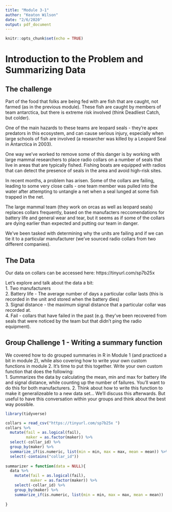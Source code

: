 ```yaml
---
title: "Module 3-1"
author: "Keaton Wilson"
date: "2/6/2020"
output: pdf_document
---
```


```r
knitr::opts_chunk$set(echo = TRUE)
```
# Introduction to the Problem and Summarizing Data  

## The challenge  
Part of the food that folks are being fed with are fish that are caught, not 
farmed (as in the previous module). These fish are caught by members of team 
antarctica, but there is extreme risk involved (think Deadliest Catch, but 
colder).  

One of the main hazards to these teams are leopard seals - they're apex 
predators in this ecosystem, and can cause serious injury, especially when large 
schools of fish are involved (a researcher was killed by a Leopard Seal in 
Antarctica in 2003).  

One way we've worked to remove some of this danger is by working with large 
mammal researchers to place radio collars on a number of seals that live in 
areas that are typically fished. Fishing boats are equipped with radios that can
detect the presence of seals in the area and avoid high-risk sites.  

In recent months, a problem has arisen. Some of the collars are failing, 
leading to some very close calls - one team member was pulled into the water 
after attempting to untangle a net when a seal lunged at some fish trapped in 
the net.  
 
The large mammal team (they work on orcas as well as leopard seals) replaces 
collars frequently, based on the manufacters reccomendations for battery life 
and general wear and tear, but it seems as if some of the collars are dying 
earlier than expected and putting our team in danger. 

We've been tasked with determining why the units are failing and if we can tie 
it to a particular manufacturer (we've sourced radio collars from two different
companies).  

## The Data  

Our data on collars can be accessed here: https://tinyurl.com/sp7b25x  

Let's explore and talk about the data a bit:  
1. Two manufacturers  
2. Battery life - The average number of days a particular collar lasts (this is
recorded in the unit and stored when the battery dies)  
3. Signal distance - the maximum signal distance that a particular collar was 
recorded at.  
4. Fail - collars that have failed in the past (e.g. they've been recovered 
from seals that were noticed by the team but that didn't ping the radio 
equipment).  

## Group Challenge 1 - Writing a summary function  
We covered how to do grouped summaries in R in Module 1 (and practiced a bit
in module 2), while also covering how to write your own custom functions in 
module 2. It's time to put this together. Write your own custom function that 
does the following:  
1. Summarizes the data by calculating the mean, min and max for battery life 
and signal distance, while counting up the number of failures. You'll want to
do this for both manufacturers. 
2. Think about how to write this function to make it generalizeable to a new 
data set... We'll discuss this afterwards. But useful to have this conversation 
within your groups and think about the best way possible. 

```r
library(tidyverse)

collars = read_csv("https://tinyurl.com/sp7b25x ")
collars %>%
  mutate(fail = as.logical(fail), 
         maker = as.factor(maker)) %>%
  select(-collar_id) %>%
  group_by(maker) %>%
  summarize_if(is.numeric, list(min = min, max = max, mean = mean)) %>%
  select(-contains("collar_id"))
  
summarizer = function(data = NULL){
  data %>%
    mutate(fail = as.logical(fail), 
           maker = as.factor(maker)) %>%
    select(-collar_id) %>%
    group_by(maker) %>%
    summarize_if(is.numeric, list(min = min, max = max, mean = mean))
  
}

```


 
